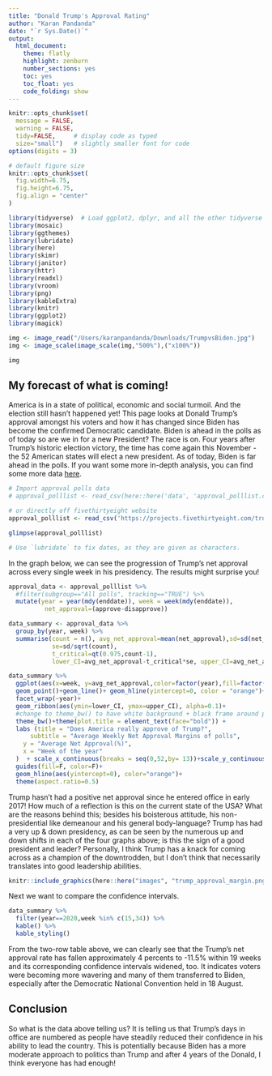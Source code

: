 ```yaml
---
title: "Donald Trump's Approval Rating"
author: "Karan Pandanda"
date: "`r Sys.Date()`"
output:
  html_document:
    theme: flatly
    highlight: zenburn
    number_sections: yes
    toc: yes
    toc_float: yes
    code_folding: show
---
```



```r
knitr::opts_chunk$set(
  message = FALSE, 
  warning = FALSE, 
  tidy=FALSE,     # display code as typed
  size="small")   # slightly smaller font for code
options(digits = 3)

# default figure size
knitr::opts_chunk$set(
  fig.width=6.75, 
  fig.height=6.75,
  fig.align = "center"
)
```


```r
library(tidyverse)  # Load ggplot2, dplyr, and all the other tidyverse packages
library(mosaic)
library(ggthemes)
library(lubridate)
library(here)
library(skimr)
library(janitor)
library(httr)
library(readxl)
library(vroom)
library(png)
library(kableExtra)
library(knitr)  
library(ggplot2)  
library(magick)
```

```r
img <- image_read("/Users/karanpandanda/Downloads/TrumpvsBiden.jpg")
img <- image_scale(image_scale(img,"500%"),("x100%"))
```

```r
img
```

## My forecast of what is coming!

America is in a state of political, economic and social turmoil. And the election still hasn't happened yet! This page looks at Donald Trump's approval amongst his voters and how it has changed since Biden has become the confirmed Democratic candidate. Biden is ahead in the polls as of today so are we in for a new President? The race is on. Four years after Trump's historic election victory, the time has come again this November - the 52 American states will elect a new president. As of today, Biden is far ahead in the polls. If you want some more in-depth analysis, you can find some more data [here](https://projects.fivethirtyeight.com/trump-approval-ratings/).

```r
# Import approval polls data
# approval_polllist <- read_csv(here::here('data', 'approval_polllist.csv'))

# or directly off fivethirtyeight website
approval_polllist <- read_csv('https://projects.fivethirtyeight.com/trump-approval-data/approval_polllist.csv') 

glimpse(approval_polllist)

# Use `lubridate` to fix dates, as they are given as characters.
```

In the graph below, we can see the progression of Trump's net approval across every single week in his presidency. The results might surprise you!

```r
approval_data <- approval_polllist %>% 
  #filter(subgroup=="All polls", tracking=="TRUE") %>% 
  mutate(year = year(mdy(enddate)), week = week(mdy(enddate)),     
          net_approval=(approve-disapprove)) 

data_summary <- approval_data %>%  
  group_by(year, week) %>% 
  summarise(count = n(), avg_net_approval=mean(net_approval),sd=sd(net_approval),
            se=sd/sqrt(count), 
            t_critical=qt(0.975,count-1), 
            lower_CI=avg_net_approval-t_critical*se, upper_CI=avg_net_approval+t_critical*se)

data_summary %>% 
  ggplot(aes(x=week, y=avg_net_approval,color=factor(year),fill=factor(year)))+
  geom_point()+geom_line()+ geom_hline(yintercept=0, color = "orange")+ 
  facet_wrap(~year)+
  geom_ribbon(aes(ymin=lower_CI, ymax=upper_CI), alpha=0.1)+
  #change to theme_bw() to have white background + black frame around plot
  theme_bw()+theme(plot.title = element_text(face="bold")) +
  labs (title = "Does America really approve of Trump?",
      subtitle = "Average Weekly Net Approval Margins of polls",
    y = "Average Net Approval(%)",
    x = "Week of the year"
  )  + scale_x_continuous(breaks = seq(0,52,by= 13))+scale_y_continuous(breaks = seq(-20,7.5,by= 2.5))+
  guides(fill=F, color=F)+
  geom_hline(aes(yintercept=0), color="orange")+
  theme(aspect.ratio=0.5)
```

Trump hasn't had a positive net approval since he entered office in early 2017! How much of a reflection is this on the current state of the USA? What are the reasons behind this; besides his boisterous attitude, his non-presidential like demeanour and his general body-language? Trump has had a very up & down presidency, as can be seen by the numerous up and down shifts in each of the four graphs above; is this the sign of a good president and leader? Personally, I think Trump has a knack for coming across as a champion of the downtrodden, but I don't think that necessarily translates into good leadership abilities.
```r
knitr::include_graphics(here::here("images", "trump_approval_margin.png"), error = FALSE)
```

Next we want to compare the confidence intervals.

```r
data_summary %>% 
  filter(year==2020,week %in% c(15,34)) %>% 
  kable() %>% 
  kable_styling()

```
From the two-row table above, we can clearly see that the Trump’s net approval rate has fallen approximately 4 percents to -11.5% within 19 weeks and its corresponding confidence intervals widened, too. It indicates voters were becoming more wavering and many of them transferred to Biden, especially after the Democratic National Convention held in 18 August.

## Conclusion

So what is the data above telling us? It is telling us that Trump's days in office are numbered as people have steadily reduced their confidence in his ability to lead the country. This is potentially because Biden has a more moderate approach to politics than Trump and after 4 years of the Donald, I think everyone has had enough!

